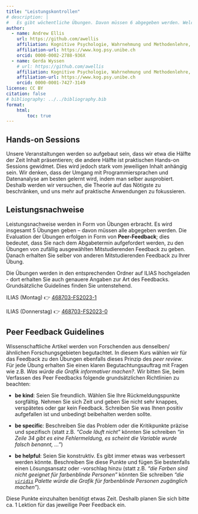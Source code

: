 ```yaml
---
title: "Leistungskontrollen"
# description: |
#   Es gibt wöchentliche Übungen. Davon müssen 6 abgegeben werden. Welche dies sind wird im Verlaufe des Semesters bekanntgegeben.
author:
  - name: Andrew Ellis
    url: https://github.com/awellis
    affiliation: Kognitive Psychologie, Wahrnehmung und Methodenlehre, Universität Bern 
    affiliation-url: https://www.kog.psy.unibe.ch
    orcid: 0000-0002-2788-936X
  - name: Gerda Wyssen
    # url: https://github.com/awellis
    affiliation: Kognitive Psychologie, Wahrnehmung und Methodenlehre, Universität Bern 
    affiliation-url: https://www.kog.psy.unibe.ch
    orcid: 0000-0001-7427-3149
license: CC BY
citation: false
# bibliography: ../../bibliography.bib
format:
    html:
        toc: true
---
```



## Hands-on Sessions

Unsere Veranstaltungen werden so aufgebaut sein, dass wir etwa die Hälfte der Zeit Inhalt präsentieren; die andere Hälfte ist praktischen Hands-on Sessions gewidmet. Dies wird jedoch stark vom jeweiligen Inhalt anhängig sein. Wir denken, dass der Umgang mit Programmiersprachen und Datenanalyse am besten gelernt wird, indem man selber ausprobiert. Deshalb werden wir versuchen, die Theorie auf das Nötigste zu beschränken, und uns mehr auf praktische Anwendungen zu fokussieren.


## Leistungsnachweise

Leistungsnachweise werden in Form von Übungen erbracht. Es wird insgesamt 5 Übungen geben -- davon müssen alle abgegeben werden. Die Evaluation der Übungen erfolgen in Form von __Peer-Feedback__; dies bedeutet, dass Sie nach dem Abgabetermin aufgefordert werden, zu den Übungen von zufällig ausgewählten Mitstudierenden Feedback zu geben. Danach erhalten Sie selber von anderen Mitstudierenden Feedback zu Ihrer Übung. 

Die Übungen werden in den entsprechenden Ordner auf ILIAS hochgeladen - dort erhalten Sie auch genauere Angaben zur Art des Feedbacks. Grundsätzliche Guidelines finden Sie untenstehend.


ILIAS (Montag) 👉 [468703-FS2023-1](https://ilias.unibe.ch/goto_ilias3_unibe_crs_2643783.html#il_mhead_t_focus)

ILIAS (Donnerstag) 👉 [468703-FS2023-0](https://ilias.unibe.ch/goto_ilias3_unibe_crs_2643782.html#il_mhead_t_focus)

## Peer Feedback Guidelines

Wissenschaftliche Artikel werden von Forschenden aus denselben/ähnlichen Forschungsgebieten begutachtet. In diesem Kurs wählen wir für das Feedback zu den Übungen ebenfalls dieses Prinzip des *peer review*. Für jede Übung erhalten Sie einen klaren Begutachtungsauftrag mit Fragen wie z.B. *Was würde die Grafik informativer machen?*. Wir bitten Sie, beim Verfassen des Peer Feedbacks folgende grundsätzlichen Richtlinien zu beachten:

- **be kind**: Seien Sie freundlich. Wählen Sie Ihre Rückmeldungspunkte sorgfältig. Nehmen Sie sich Zeit und geben Sie nicht sehr knappes, verspätetes oder gar kein Feedback. Schreiben Sie was Ihnen positiv aufgefallen ist und unbedingt beibehalten werden sollte.

- **be specific**: Beschreiben Sie das Problem oder die Kritikpunkte präzise und spezifisch (statt z.B. *"Code läuft nicht"* könnten Sie schreiben *"in Zeile 34 gibt es eine Fehlermeldung, es scheint die Variable wurde falsch benannt, ..."*)

- **be helpful**: Seien Sie konstruktiv. Es gibt immer etwas was verbessert werden könnte. Beschreiben Sie diese Punkte und fügen Sie bestenfalls einen Lösungsansatz oder -vorschlag hinzu (statt z.B. *"die Farben sind nicht geeignet für farbenblinde Personen"* könnten Sie schreiben *"die [`viridis`](https://sjmgarnier.github.io/viridis/) Palette würde die Grafik für farbenblinde Personen zugänglich machen"*).



Diese Punkte einzuhalten benötigt etwas Zeit. Deshalb planen Sie sich bitte ca. 1 Lektion für das jeweilige Peer Feedback ein.
